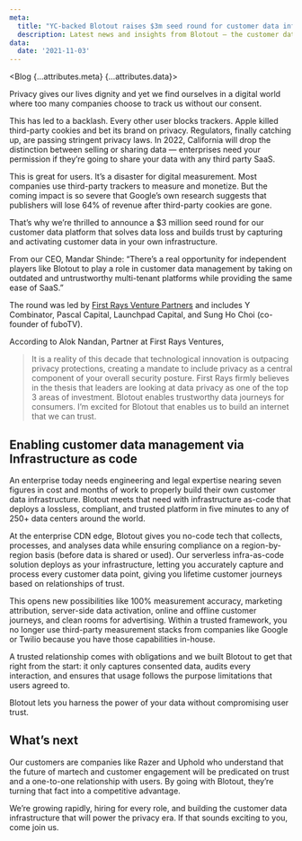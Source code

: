 ```yaml
---
meta:
  title: "YC-backed Blotout raises $3m seed round for customer data infrastructure that builds trust | Blotout"
  description: Latest news and insights from Blotout — the customer data platform reimagined for the trusted enterprise.
data:
  date: '2021-11-03'
---
```



<Blog {...attributes.meta} {...attributes.data}>

Privacy gives our lives dignity and yet we find ourselves in a digital world where too many companies choose to track us without our consent.

This has led to a backlash. Every other user blocks trackers. Apple killed third-party cookies and bet its brand on privacy. Regulators, finally catching up, are passing stringent privacy laws. In 2022, California will drop the distinction between selling or sharing data — enterprises need your permission if they’re going to share your data with any third party SaaS.

This is great for users. It’s a disaster for digital measurement. Most companies use third-party trackers to measure and monetize. But the coming impact is so severe that Google’s own research suggests that publishers will lose 64% of revenue after third-party cookies are gone.

That’s why we’re thrilled to announce a $3 million seed round for our customer data platform that solves data loss and builds trust by capturing and activating customer data in your own infrastructure.

From our CEO, Mandar Shinde: “There’s a real opportunity for independent players like Blotout to play a role in customer data management by taking on outdated and untrustworthy multi-tenant platforms while providing the same ease of SaaS.”

The round was led by [First Rays Venture Partners](https://www.firstraysvc.com/) and includes Y Combinator, Pascal Capital, Launchpad Capital, and Sung Ho Choi (co-founder of fuboTV).

According to Alok Nandan, Partner at First Rays Ventures,

> It is a reality of this decade that technological innovation is outpacing privacy protections, creating a mandate to include privacy as a central component of your overall security posture. First Rays firmly believes in the thesis that leaders are looking at data privacy as one of the top 3 areas of investment. Blotout enables trustworthy data journeys for consumers. I’m excited for Blotout that enables us to build an internet that we can trust.

## Enabling customer data management via Infrastructure as code

An enterprise today needs engineering and legal expertise nearing seven figures in cost and months of work to properly build their own customer data infrastructure. Blotout meets that need with infrastructure as-code that deploys a lossless, compliant, and trusted platform in five minutes to any of 250+ data centers around the world.

At the enterprise CDN edge, Blotout gives you no-code tech that collects, processes, and analyses data while ensuring compliance on a region-by-region basis (before data is shared or used). Our serverless infra-as-code solution deploys as your infrastructure, letting you accurately capture and process every customer data point, giving you lifetime customer journeys based on relationships of trust.

This opens new possibilities like 100% measurement accuracy, marketing attribution, server-side data activation, online and offline customer journeys, and clean rooms for advertising. Within a trusted framework, you no longer use third-party measurement stacks from companies like Google or Twilio because you have those capabilities in-house.

A trusted relationship comes with obligations and we built Blotout to get that right from the start: it only captures consented data, audits every interaction, and ensures that usage follows the purpose limitations that users agreed to.

Blotout lets you harness the power of your data without compromising user trust.

## What’s next

Our customers are companies like Razer and Uphold who understand that the future of martech and customer engagement will be predicated on trust and a one-to-one relationship with users. By going with Blotout, they’re turning that fact into a competitive advantage.

We’re growing rapidly, hiring for every role, and building the customer data infrastructure that will power the privacy era. If that sounds exciting to you, come join us.

</Blog>
